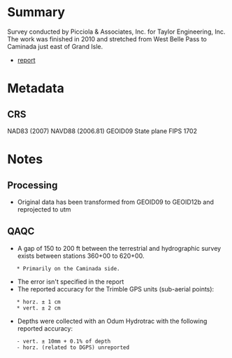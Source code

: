 = Summary =
Survey conducted by Picciola & Associates, Inc. for Taylor Engineering, Inc. The work was finished in 2010 and stretched from West Belle Pass to Caminada just east of Grand Isle.

* [[file:~/QGIS/Data/Caminada surveys/2010 design survey/10 09 22 Final Survey Report.pdf|report]]

= Metadata =
== CRS ==
NAD83 (2007)
NAVD88 (2006.81)
GEOID09
State plane FIPS 1702

= Notes =
== Processing ==
* Original data has been transformed from GEOID09 to GEOID12b and reprojected to utm

== QAQC ==
* A gap of 150 to 200 ft between the terrestrial and hydrographic survey exists between stations 360+00 to 620+00.
	* Primarily on the Caminada side.
* The error isn't specified in the report
* The reported accuracy for the Trimble GPS units (sub-aerial points):
	* horz. ± 1 cm
	* vert. ± 2 cm
* Depths were collected with an Odum Hydrotrac with the following reported accuracy:
	- vert. ± 10mm + 0.1% of depth
	- horz. (related to DGPS) unreported


